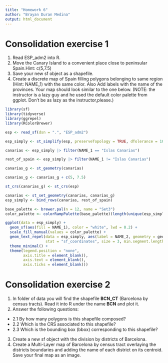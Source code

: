 ```yaml
---
title: "Homework 6"
author: "Brayan Duran Medina"
output: html_document
---
```


# Consolidation exercise 1 ########

1. Read ESP_adm2 into R. 
2. Move the Canary Island to a convenient place close to peninsular Spain.Hint: c(5,7.5) 
3. Save your new sf object as a shapefile.
3. Create a discrete map of Spain filling polygons belonging to same region 
(Hint: NAME_1) with the same color. Also Add labels with the name of the provinces. 
Your map should look similar to the one below. (NOTE: the instructor is a lazy 
guy and he used the default color palette from ggplot. Don't be as lazy as the 
instructor,please.)

```r
library(sf)
library(tidyverse)
library(ggrepel)
library(RColorBrewer)

esp <- read_sf(dsn = ".", "ESP_adm2")

esp_simply <- st_simplify(esp, preserveTopology = TRUE, dTolerance = 1000)

canarias <- esp_simply |> filter(NAME_1 == "Islas Canarias")

rest_of_spain <- esp_simply |> filter(NAME_1 != "Islas Canarias")

canarias_g <- st_geometry(canarias)

canarias_g <- canarias_g + c(5, 7.5)

st_crs(canarias_g) <- st_crs(esp)

canarias <- st_set_geometry(canarias, canarias_g)
esp_simply <- bind_rows(canarias, rest_of_spain)

base_palette <- brewer.pal(n = 12, name = "Set3")
color_palette <- colorRampPalette(base_palette)(length(unique(esp_simply$NAME_1)))

ggplot(data = esp_simply) +
  geom_sf(aes(fill = NAME_1), color = "white", lwd = 0.2) +
  scale_fill_manual(values = color_palette) +
  geom_text_repel(data = esp_simply, aes(label = NAME_2, geometry = geometry),
                  stat = "sf_coordinates", size = 3, min.segment.length = 0) +
  theme_minimal() +
  theme(legend.position = "none", 
        axis.title = element_blank(), 
        axis.text = element_blank(), 
        axis.ticks = element_blank())

```

# Consolidation exercise 2 #######
1. In folder of data you will find the shapefile **BCN_CT** (Barcelona by census tracts). Read it into R under the name **BCN** and plot it. 
2. Answer the following questions: 
  + 2.1 By how many polygons is this shapefile composed?
  + 2.2 Which is the CRS associated to this shapefile? 
  + 2.3 Which is the bounding box (bbox) corresponding to this shapefile? 
3. Create a new sf object with the division by districts of Barcelona. 
4. Create a Multi-Layer map of Barcelona by census tract overlaying the districts boundaries and adding the name of each district on its centroid. Save your final map as an image. 

```r
```